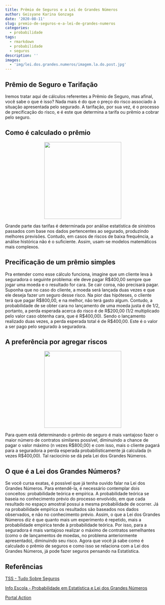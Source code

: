 ```yaml
---
title: Prêmio de Seguros e a Lei de Grandes Números
author: Geisyane Karina Gonzaga
date: '2020-08-11'
slug: premio-de-seguros-e-a-lei-de-grandes-numeros
categories:
  - probabilidade
tags:
  - rmarkdown
  - probabilidade
  - seguros
description: ''
images:
  - 'img/lei.dos.grandes.numeros/imagem.la.do.post.jpg'
---
```


## Prêmio de Seguro e Tarifação

Iremos tratar aqui de cálculos referentes a Prêmio de Seguro, mas afinal, você sabe o que é isso? Nada mais é do que o preço do risco associado à situação apresentada pelo segurado.
  A tarifação, por sua vez, é o processo de precificação do risco, e é este que determina a tarifa ou prêmio a cobrar pelo seguro.
  

## Como é calculado o prêmio


<center>![](/blog/2020-08-11-premio-de-seguros-e-a-lei-de-grandes-numeros_files/Seguros.png){width=250px}</center>


  Grande parte das tarifas é determinada por análise estatística de sinistros passados com base nos dados pertencentes ao segurado, produzindo melhores previsões.
  Contudo, em casos de riscos de baixa frequência, a análise histórica não é o suficiente. Assim, usam-se modelos matemáticos mais complexos.


## Precificação de um prêmio simples


   
   Pra entender como esse cálculo funciona, imagine que um cliente leva à seguradora o seguinte problema: ele deve pagar R$400,00 sempre que jogar uma moeda e o resultado for cara. Se cair coroa, não precisará pagar. Suponha que no caso do cliente, a moeda será lançada duas vezes e que ele deseja fazer um seguro desse risco.
  Na pior das hipóteses, o cliente terá que pagar R$800,00, e na melhor, não terá gasto algum. Contudo, a probabilidade de se obter cara no lançamento de uma moeda justa é de 1/2, portanto, a perda esperada acerca do risco é de R$200,00 (1/2 multiplicado pelo valor caso obtenha cara, que é R$400,00). Sendo o lançamento realizado duas vezes, a perda esperada total é de R$400,00. Este é o valor a ser pago pelo segurado à seguradora.


## A preferência por agregar riscos

 
<center>![](/blog/2020-08-11-premio-de-seguros-e-a-lei-de-grandes-numeros_files/agorasim.png){width=250px}</center>
 
 
  Para quem está determinando o prêmio de seguro é mais vantajoso fazer o maior número de contratos similares possível, diminuindo a chance de pagar o valor máximo (n vezes R$800,00) e com isso, mais o cliente pagará para a seguradora a perda esperada probabilisticamente já calculada (n vezes R$400,00). Tal raciocínio se dá pela Lei dos Grandes Números.
  
## O que é a Lei dos Grandes Números?


 Se você cursa exatas, é possível que já tenha ouvido falar na Lei dos Grandes Números. Para entendê-la, é necessário contemplar dois conceitos: probabilidade teórica e empírica.  A probabilidade teórica se baseia no conhecimento prévio do processo envolvido, em que cada resultado no espaço amostral possui a mesma probabilidade de ocorrer.
  Já na probabilidade empírica os resultados são baseados nos dados observados, e não no conhecimento prévio. Assim, o que a Lei dos Grandes Números diz é que quanto mais um experimento é repetido, mais a probabilidade empírica tende à probabilidade teórica.
  Por isso, para a seguradora é mais vantajoso realizar o máximo de contratos semelhantes (como o de lançamentos de moedas, no problema anteriormente apresentado), diminuindo seu risco. Agora que você já sabe como é calculado o prêmio de seguros e como isso se relaciona com a Lei dos Grandes Números, já pode fazer seguros pensando na Estatística.
  
## Referências

[TSS - Tudo Sobre Seguros](https://www.tudosobreseguros.org.br/tss-calculo-de-premios-de-seguros/) 

[Info Escola - Probabilidade em Estatística e Lei dos Grandes Números](https://www.infoescola.com/matematica/probabilidade-em-estatistica-e-lei-dos-grandes-numeros/)

[Portal Action](http://www.portalaction.com.br/probabilidades/72-lei-dos-grandes-numeros)

